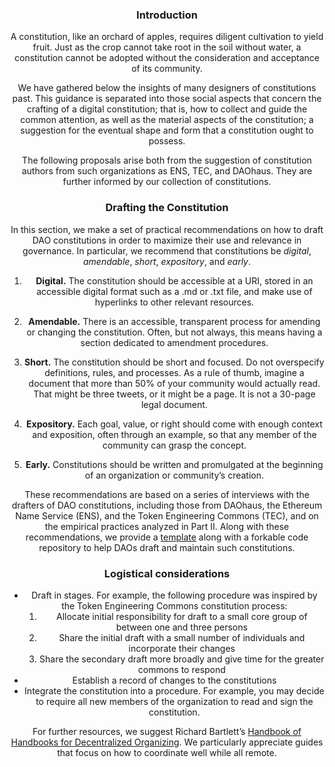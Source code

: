 
<Header title="Concerning the Establishment of a Constitution" />

### Introduction

A constitution, like an orchard of apples, requires diligent cultivation to yield fruit. Just as the crop cannot take root in the soil without water, a constitution cannot be adopted without the consideration and acceptance of its community. 

We have gathered below the insights of many designers of constitutions past. This guidance is separated into those social aspects that concern the crafting of a digital constitution; that is, how to collect and guide the common attention, as well as the material aspects of the constitution; a suggestion for the eventual shape and form that a constitution ought to possess.

The following proposals arise both from the suggestion of constitution authors from such organizations as ENS, TEC, and DAOhaus. They are further informed by our collection of constitutions.

### Drafting the Constitution

In this section, we make a set of practical recommendations on how to draft DAO constitutions in order to maximize their use and relevance in governance. In particular, we recommend that constitutions be *digital*, *amendable*, *short*, *expository*, and *early*.

1. **Digital.** The constitution should be accessible at a URI, stored in an accessible digital format such as a .md or .txt file, and make use of hyperlinks to other relevant resources<Footnote topOffset={-120} data="Constitutions require context. Through hyperlinks, a digital constitution is uniquely able to convey contextual information, which can include related constitutions, smart contracts, or other DAOs relevant to this community."></Footnote>.

2. **Amendable.** There is an accessible, transparent process for amending or changing the constitution. Often, but not always, this means having a section dedicated to amendment procedures<Footnote topOffset={-90} data="Using a code repository can automatically enshrine certain amendment procedures by providing a transparent account of what amendments happened when. Whether this is a platform such as Google Docs or GitHub, we recommend a tool that enables low-friction amendments alongside a transparent record."></Footnote>.

3. **Short.** The constitution should be short and focused. Do not overspecify definitions, rules, and processes. As a rule of thumb, imagine a document that more than 50% of your community would actually read. That might be three tweets, or it might be a page. It is not a 30-page legal document<Footnote topOffset={-50} data="Brevity prevents over-theorizing and is crucial for constitutions to be in active use. Constitutions, whether from nation-states to neighborhood associations, have historically focused more on describing institutions than prescribing rules for direct behavior. Because DAOs have their institutions framed by the digital platform they use, they can be shorter. "></Footnote>.

4. **Expository.** Each goal, value, or right should come with enough context and exposition, often through an example, so that any member of the community can grasp the concept<Footnote topOffset={50} data="Despite the importance of keeping a constitution short, it is also crucial for shared context to be established around each crucial term. Floating signifiers such as ‘open’, or ‘decentralized’, should be clarified as much as possible, ideally through the use of both positive and negative examples."></Footnote>.

5. **Early.** Constitutions should be written and promulgated at the beginning of an organization or community’s creation<Footnote topOffset={160} data="It is very important for a constitution to be drafted early on in the lifecycle of an organization. First, it explicates a framework for minimal viable governance for obstacles that appear early on (e.g., abusive behavior within a core team or polarization within the community). Second, it sets the tone for the organization, filtering for new community members that are aligned with the organization’s values and providing guidelines for behavior."></Footnote>.

These recommendations are based on a series of interviews with the drafters of DAO constitutions, including those from DAOhaus, the Ethereum Name Service (ENS), and the Token Engineering Commons (TEC), and on the empirical practices analyzed in Part II. Along with these recommendations, we provide a [template](/template) along with a forkable code repository to help DAOs draft and maintain such constitutions.


### Logistical considerations 


- Draft in stages. For example, the following procedure was inspired by the Token Engineering Commons constitution process:
  1. Allocate initial responsibility for draft to a small core group of between one and three persons
  2. Share the initial draft with a small number of individuals and incorporate their changes
  3. Share the secondary draft more broadly and give time for the greater commons to respond
- Establish a record of changes to the constitutions
- Integrate the constitution into a procedure. For example, you may decide to require all new members of the organization to read and sign the constitution.



For further resources, we suggest Richard Bartlett’s [Handbook of Handbooks for Decentralized Organizing](https://hackmd.io/@yHk1snI9T9SNpiFu2o17oA/Skh_dXNbE?type=view). We particularly appreciate guides that focus on how to coordinate well while all remote.



